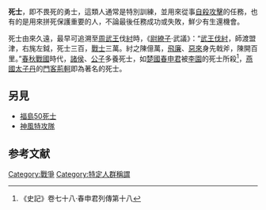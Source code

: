 '''死士'''，即不畏死的勇士，這類人通常是特別訓練，並用來從事[[自殺攻擊|自殺攻擊]]的任務，也有的是用來拼死保護重要的人，不論最後任務成功或失敗，鮮少有生還機會。

死士由來久遠，最早可追溯至[[周武王|周武王]]伐[[紂|紂]]時，《[[尉繚子|尉繚子]]·武議》：“[[武王伐紂|武王伐紂]]，師渡盟津，右旄左鉞，死士三百，[[戰士|戰士]]三萬。紂之陳億萬，[[飛廉|飛廉]]、[[惡來|惡來]]身先戟斧，陳開百里。”[[春秋戰國|春秋戰國]]時代，[[諸侯|諸侯]]、[[公子|公子]]多養死士，如[[楚國|楚國]][[春申君|春申君]]被[[李園|李園]]的死士所殺<ref>《史記》卷七十八·春申君列傳第十八</ref>，[[燕國|燕國]][[太子丹|太子丹]]的[[門客|門客]][[荊軻|荊軻]]即為著名的死士。

==另見==
*[[福島50死士|福島50死士]]
*[[神風特攻隊|神風特攻隊]]

==参考文献==
{{Reflist}}

[[Category:戰爭|Category:戰爭]]
[[Category:特定人群稱謂|Category:特定人群稱謂]]